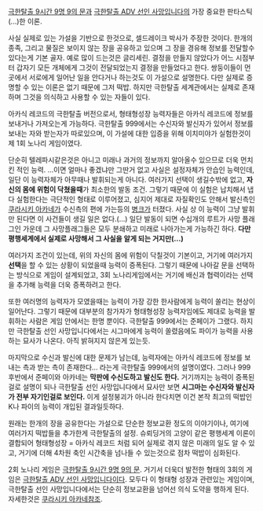 [[극한탈출 9시간 9명 9의 문]]과 [[극한탈출 ADV 선인 사망입니다]]의 가장 중요한 판타스틱(...)한 이론.

사실 실제로 있는 가설을 기반으로 한것으로, 셀드레이크 박사가 주장한 것이다. 한개의 종족, 그리고 물질은 보이지 않는 장을 공유하고 있으며 그 장을 경유해 정보를 전달할수 있다는게 기본 골자. 예로 많이 드는것은 글리세린. 결정을 만들지 않았다가 어느 시점부터 갑자기 모든 개체에게 그것이 전달되었는지 결정을 만들었다고 한다. 쌍둥이들이 먼곳에서 서로에게 일어난 일을 안다거나 하는것도 이 가설으로 설명한다. 다만 실제로 증명할 수 있는 이론은 없기 때문에 그저 떡밥. 하지만 극한탈출 세계관에서는 실제로 존재하며 그것을 의식하고 사용할 수 있는 자들이 있다.

아카식 레코드의 극한탈출 버전으로서, 형태형성장 능력자들은 아카식 레코드에 정보를 보내거나 가져오는게 가능하다. 극한탈출 999에서는 수신자와 발신자가 있어서 정보를 보내는 자와 받는자가 따로있으며, 이 가설에 대한 입증을 위해 이치미야가 실험한것이 제 1회 노나리 게임이였다.

단순히 텔레파시같은것은 아니고 미래나 과거의 정보까지 알아올수 있으므로 더욱 먼치킨 적인 능력. ...이면 얼마나 좋겠냐만 그딴거 없고 사실은 설정자체가 안습인 능력인데, 일단 이 능력자체가 아무때나 발휘되는게 아니다. 여러가지 선택이 생길수밖에 없고, '''자신의 몸에 위험이 닥쳤을때'''가 최소한의 발동 조건. 그렇기 때문에 이 실험은 납치해서 냅다 실험한다는 극단적인 형태로 이루어졌고, 심지어 제대로 자질확인도 안해서 발신측인 [[쿠라시키 아카네]]가 수신측의 편에 가는등의 [[병크]]가 터졌다. 사실 상 이 능력이 그냥 발휘만 된다면 이 사건들이 생길 일은 없다.(...) 일단 발동이 되면 수십개의 루트가 사망 플래그인 가운데 그 사망플래그들은 모두 분쇄하고 미래로 나아가는게 가능하긴 하다. '''다만 평행세계에서 실제로 사망해서 그 사실을 알게 되는 거지만(...)'''

여러가지 조건이 있는데, 위의 자신의 몸에 위험이 닥칠것이 기본이고, 거기에 여러가지 '''선택'''을 할 수 있는 상황이 되었을때 능력이 증폭된다. 그렇기 때문에 나아갈 문을 선택하는 방식으로 게임이 설계되었고, 3회 노나리게임에서는 거기에 배신과 협력이라는 선택을 추가해 능력을 더욱 증폭하려고 한다.

또한 여러명의 능력자가 모였을때는 능력이 가장 강한 한사람에게 능력이 쏠리는 현상이 일어난다. 그렇기 때문에 대부분의 참가자가 형태형성장 능력자임에도 제대로 능력을 발휘하는 사람은 게임 안에서는 한명 뿐이다. 극한탈출 999에서는 준페이가 그랬다. 하지만 극한탈출 선인 사망입니다에서는 시그마에게 능력이 쏠렸음에도 파이가 능력을 사용하는 묘사가 나온다. 아직 밝혀지지 않은게 있는듯.

마지막으로 수신과 발신에 대한 문제가 남는데, 능력자에는 아카식 레코드에 정보를 보내는 측과 받는 측이 존재한다... 라는게 극한탈출 999에서의 설명이였다. 그러나 999 후반에서 준페이와 아카네는 '''막판에 수신도하고 발신도 한다.''' 거기까지는 능력이 증폭된걸로 설명이 되나 극한탈출 선인 사망입니다에서 묘사만 보면 '''시그마는 수신자와 발신자가 전부 자기인걸로 보인다.''' 이게 설정붕괴가 아니라 한다치면 이건 본작 최고의 떡밥인 K나 파이의 능력이 개입된 결과일듯하다.

원래는 한개의 장을 공유한다는 가설으로 단순한 정보교환 정도의 이야기이나, 여기에 여러가지 떡밥들을 추가한게 극한탈출의 설정. 슈뢰딩거의 고양이 같은 평행세계 이론이 결합되어 형태형성장 = 아카식 레코드 처럼 되어 실제로 겪지 않은 미래의 일도 알 수 있고, 거기에 더해 4차원 축인 시간축을 넘나들 수 있는것으로 점차 떡밥이 심화된다. 

2회 노나리 게임은 [[극한탈출 9시간 9명 9의 문]]. 거기서 더욱더 발전한 형태의 3회의 게임은 [[극한탈출 ADV 선인 사망입니다]]이다. 모두다 이 형태형 성장과 관련있는 게임이며, 극한탈출 선인 사망입니다에서는 단순히 정보교환을 넘어선 의식 도약을 행하게 된다. 자세한것은 [[쿠라시키 아카네]]참조.

